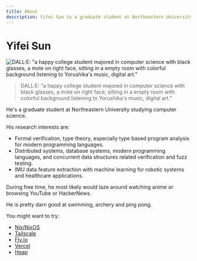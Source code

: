 ```yaml
---
title: About
description: Yifei Sun is a graduate student at Northeastern University studying computer science. His research interests are 1. Formal verification, type theory, especially type based program analysis for modern programming languages. 2. Distributed systems, database systems, modern programming languages, and concurrent data structures related verification and fuzz testing. 3. IMU data feature extraction and machine learning for robotic systems and healthcare applications.
---
```


# Yifei Sun

![DALL·E: "a happy college student majored in computer science with black glasses, a mole on right face, sitting in a empty room with colorful background listening to Yorushika's music, digital art."](/portrait.webp)

> DALL·E: "a happy college student majored in computer science with black
> glasses, a mole on right face, sitting in a empty room with colorful
> background listening to Yorushika's music, digital art."

He's a graduate student at Northeastern University studying computer science.

His research interests are:

- Formal verification, type theory, especially type based program analysis for modern programming languages.
- Distributed systems, database systems, modern programming languages, and concurrent data structures related verification and fuzz testing.
- IMU data feature extraction with machine learning for robotic systems and healthcare applications.

During free time, he most likely would laze around watching anime or browsing YouTube or HackerNews.

He is pretty darn good at swimming, archery and ping pong.

You might want to try:

- [Nix/NixOS](https://nixos.org)
- [Tailscale](https://tailscale.com)
- [Fly.io](https://fly.io)
- [Vercel](https://vercel.com)
- [Heap](https://heap.io)
